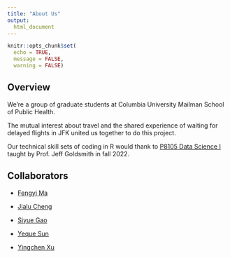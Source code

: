 ```yaml
---
title: "About Us"
output: 
  html_document
---
```


```r
knitr::opts_chunk$set(
  echo = TRUE,
  message = FALSE,
  warning = FALSE)
```

<style type="text/css">

h1.title {
  text-align: center;
}

</style>

## Overview 

We're a group of graduate students at Columbia University Mailman School of Public Health. 

The mutual interest about travel and the shared experience of waiting for delayed flights in JFK united us together to do this project. 

Our technical skill sets of coding in R would thank to [P8105 Data Science I](https://p8105.com/index.html) taught by Prof. Jeff Goldsmith in fall 2022.

## Collaborators

* [Fengyi Ma](https://www.linkedin.com/in/fengyi-fiona-ma-945842255/)

* [Jialu Cheng](https://www.linkedin.com/in/jialu-cheng-b775b61a4/)

* [Siyue Gao](https://siyuegao1205.github.io/siyuegao_website.github.io/)

* [Yeque Sun](https://www.linkedin.com/in/yequesun/)

* [Yingchen Xu](https://www.linkedin.com/in/yingchen-xu-bb0558232/)
